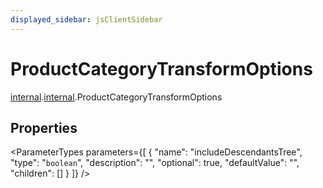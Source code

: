 ```yaml
---
displayed_sidebar: jsClientSidebar
---
```



# ProductCategoryTransformOptions

[internal](../../admin_discounts/modules/admin_discounts.internal.mdx).[internal](../../internal/modules/admin_discounts.internal.internal-1.mdx).ProductCategoryTransformOptions

## Properties

<ParameterTypes parameters={[
  {
    "name": "includeDescendantsTree",
    "type": "`boolean`",
    "description": "",
    "optional": true,
    "defaultValue": "",
    "children": []
  }
]} />
